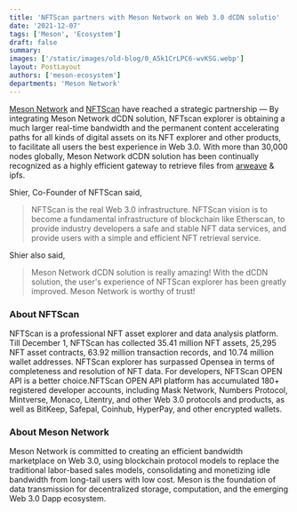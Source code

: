 ```yaml
---
title: 'NFTScan partners with Meson Network on Web 3.0 dCDN solutio'
date: '2021-12-07'
tags: ['Meson', 'Ecosystem']
draft: false
summary:
images: ['/static/images/old-blog/0_A5k1CrLPC6-wvKSG.webp']
layout: PostLayout
authors: ['meson-ecosystem']
departments: 'Meson Network'
---
```


[Meson Network](https://meson.network/) and [NFTScan](https://nftscan.com/) have reached a strategic partnership — By integrating Meson Network dCDN solution, NFTscan explorer is obtaining a much larger real-time bandwidth and the permanent content accelerating paths for all kinds of digital assets on its NFT explorer and other products, to facilitate all users the best experience in Web 3.0. With more than 30,000 nodes globally, Meson Network dCDN solution has been continually recognized as a highly efficient gateway to retrieve files from [arweave](https://www.arweave.org/) & ipfs.

Shier, Co-Founder of NFTScan said,

> NFTScan is the real Web 3.0 infrastructure. NFTScan vision is to become a fundamental infrastructure of blockchain like Etherscan, to provide industry developers a safe and stable NFT data services, and provide users with a simple and efficient NFT retrieval service.

Shier also said,

> Meson Network dCDN solution is really amazing! With the dCDN solution, the user's experience of NFTScan explorer has been greatly improved. Meson Network is worthy of trust!

### **About NFTScan**

NFTScan is a professional NFT asset explorer and data analysis platform. Till December 1, NFTScan has collected 35.41 million NFT assets, 25,295 NFT asset contracts, 63.92 million transaction records, and 10.74 million wallet addresses. NFTScan explorer has surpassed Opensea in terms of completeness and resolution of NFT data. For developers, NFTScan OPEN API is a better choice.NFTScan OPEN API platform has accumulated 180+ registered developer accounts, including Mask Network, Numbers Protocol, Mintverse, Monaco, Litentry, and other Web 3.0 protocols and products, as well as BitKeep, Safepal, Coinhub, HyperPay, and other encrypted wallets.

### **About Meson Network**

Meson Network is committed to creating an efficient bandwidth marketplace on Web 3.0, using blockchain protocol models to replace the traditional labor-based sales models, consolidating and monetizing idle bandwidth from long-tail users with low cost. Meson is the foundation of data transmission for decentralized storage, computation, and the emerging Web 3.0 Dapp ecosystem.
